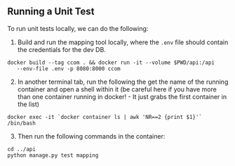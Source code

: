 ## Running a Unit Test

To run unit tests locally, we can do the following:

1. Build and run the mapping tool locally, where the `.env` file should
   contain the credentials for the dev DB.

```
docker build --tag ccom . && docker run -it --volume $PWD/api:/api
   --env-file .env -p 8080:8000 ccom
```

2. In another terminal tab, run the following the get the name of the
   running container and open a shell within it (be careful here if
   you have more than one container running in docker! - It just grabs
   the first container in the list)

```
docker exec -it `docker container ls | awk 'NR==2 {print $1}'` /bin/bash
```

3. Then run the following commands in the container:

```
cd ../api
python manage.py test mapping
```

